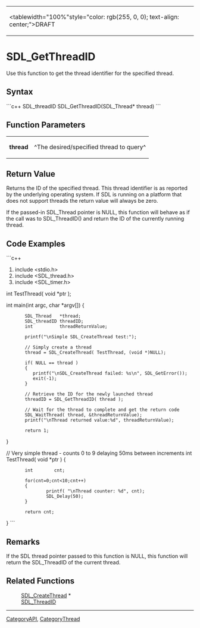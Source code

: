 <!-- pragma section-numbers off -->
<!-- pragma camelcase off -->
{|
|<tablewidth="100%"style="color: rgb(255, 0, 0); text-align: center;">DRAFT 
|}


= SDL_GetThreadID =
Use this function to get the thread identifier for the specified thread.


== Syntax ==
```c++
SDL_threadID SDL_GetThreadID(SDL_Thread* thread)
```
== Function Parameters ==
{|
|'''thread''' 
|^The desired/specified thread to query^ 
|}


== Return Value ==
Returns the ID of the specified thread.  This thread identifier is as reported by the underlying operating system. If SDL is running on a platform that does not support threads the return value will always be zero.

If the passed-in SDL_Thread pointer is NULL, this function will behave as if the call was to SDL_ThreadID() and return the ID of the currently running thread.

== Code Examples ==
```c++

#include <stdio.h>
#include <SDL_thread.h>
#include <SDL_timer.h>

int TestThread( void *ptr );

int main(int argc, char *argv[])
{
        SDL_Thread   *thread;
        SDL_threadID threadID;
        int          threadReturnValue;

        printf("\nSimple SDL_CreateThread test:");

        // Simply create a thread
        thread = SDL_CreateThread( TestThread, (void *)NULL);

        if( NULL == thread )
        {
           printf("\nSDL_CreateThread failed: %s\n", SDL_GetError());
           exit(-1);
        }

        // Retrieve the ID for the newly launched thread
        threadID = SDL_GetThreadID( thread );

        // Wait for the thread to complete and get the return code
        SDL_WaitThread( thread, &threadReturnValue);
        printf("\nThread returned value:%d", threadReturnValue);

        return 1;
}

// Very simple thread - counts 0 to 9 delaying 50ms between increments
int TestThread( void *ptr )
{
        int        cnt;

        for(cnt=0;cnt<10;cnt++)
        {
                printf( "\nThread counter: %d", cnt);
                SDL_Delay(50);
        }

        return cnt;
}
```
== Remarks ==
If the SDL thread pointer passed to this function is NULL, this function will return the SDL_ThreadID of the current thread.

== Related Functions ==
: [[SDL_CreateThread]] *
: [[SDL_ThreadID]]

----
[[CategoryAPI]], [[CategoryThread]]
